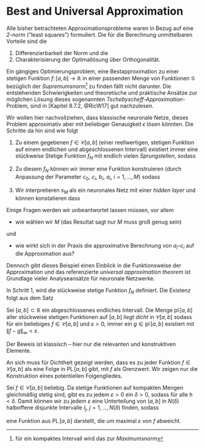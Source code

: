 # Best and Universal Approximation

\def\PLab{\operatorname{PL}[a, b]}
\def\Cab{\mathcal{C}[a, b]}

Alle bisher betrachteten Approximationsprobleme waren in Bezug auf eine *2-norm*
("least squares") formuliert. Die f&uuml;r die Berechnung unmittelbaren Vorteile
sind die

1. Differenzierbarkeit der Norm und die
2. Charakterisierung der Optimall&ouml;sung &uuml;ber Orthogonalit&auml;t.

Ein g&auml;ngiges Optimierungsproblem, eine Bestapproximation zu einer stetigen
Funktion $f\colon [a, b]\to \mathbb R^{}$ in einer passenden Menge von Funktionen
$\mathcal G$ bez&uuml;glich der *Supremumsnorm*^[f&uuml;r ein kompaktes
Intervall wird das zur *Maximumsnorm*] zu finden
\begin{equation*}
\min_{g\in \mathcal G} \|f-g\|_\infty = 
\min_{g \in \mathcal G}\bigl (\max_{x\in [a, b]}|f(x)-g(x)|\bigr )
\end{equation*}
f&auml;llt nicht darunter.
Die entstehenden Schwierigkeiten und theoretische und praktische Ans&auml;tze
zur m&ouml;glichen L&ouml;sung dieses sogenannten
*Tschebyscheff-Approximation*-Problem, sind in [Kapitel 8.7.2, @RicW17] gut
nachzulesen.

Wir wollen hier nachvollziehen, dass klassische neuronale Netze, dieses Problem
approximativ aber mit beliebiger Genauigkeit $\epsilon$ l&ouml;sen k&ouml;nnten. Die
Schritte da hin sind wie folgt

1. Zu einem gegebenen $f\in \mathcal C[a, b]$ (einer reellwertigen, stetigen Funktion
   auf einem
   endlichen und abgeschlossenen Intervall) existiert immer eine st&uuml;ckweise
   Stetige Funktion $f_N$ mit endlich vielen *Sprungstellen*, sodass 
   \begin{equation*}
   \|f-f_N\|_\infty < \frac \epsilon2
   \end{equation*}

2. Zu diesem $f_N$ k&ouml;nnen wir immer eine Funktion
   \begin{equation*}
   s_M(x) = c_0 + \sum_{i=1}c_i \tanh (a_ix + b_i)
   \end{equation*}
   konstruieren (durch Anpassung der Parameter $c_0$, $c_i$, $b_i$, $a_i$,
   $i=1,\dotsc, M$) sodass 
   \begin{equation*}
   \|f_N-s_M\| < \frac \epsilon2.
   \end{equation*}

3. Wir interpretieren $s_M$ als ein neuronales Netz mit einer *hidden layer* und
   k&ouml;nnen konstatieren dass
   \begin{equation*}
   \|f-s_M\|_\infty \leq \|f-f_N\|_\infty + \|f_N-s_M\|_\infty < \frac \epsilon2
   + \frac \epsilon2 = \epsilon.
   \end{equation*}

Einige Fragen werden wir unbeantwortet lassen m&uuml;ssen, vor allem

 * wie w&auml;hlen wir $M$ (das Resultat sagt nur $M$ muss gro&szlig; genug
   sein)

und 

 * wie wirkt sich in der Praxis die approximative Berechnung von $a_i$--$c_i$
   auf die Approximation aus?

Dennoch gibt dieses Beispiel einen Einblick in die Funktionsweise der
Approximation und das referenzierte *universal
approximation theorem* ist Grundlage vieler Analyseans&auml;tze f&uuml;r
neuronale Netzwerke.

In Schritt 1, wird die st&uuml;ckweise stetige Funktion $f_N$ definiert. Die
Existenz folgt aus dem Satz

::: {.theorem #thm-pl-dense-C name="St&uuml;ckweise stetige Funktion liegen dicht"}
Sei $[a, b]\subset \mathbb R^{}$ ein abgeschlossenes endliches Intervall. 
Die Menge $\operatorname{pl}[a, b]$ aller st&uuml;ckweise stetigen Funktionen auf $[a, b]$ *liegt dicht*
in $\mathcal C[a, b]$ sodass f&uuml;r ein beliebiges $f\in \mathcal C[a, b]$ und $\varepsilon > 0$, immer ein $g\in
\operatorname{pl}[a, b]$ existiert mit $\|f-g\|_\infty<\varepsilon$.
:::

::: {.proof}
Der Beweis ist klassisch -- hier nur die relevanten und konstruktiven Elemente.

An sich muss f&uuml;r Dichtheit gezeigt werden, dass es zu jeder Funktion $f\in
\mathcal C[a, b]$ als eine Folge in $\PLab$ gibt, mit $f$ als Grenzwert. Wir
zeigen nur die Konstruktion eines potentiellen Folgengliedes.

Sei $f\in \Cab$ beliebig. Da stetige Funktionen auf kompakten Mengen
gleichm&auml;&szlig;ig stetig sind, gibt es zu jedem $\varepsilon>0$ ein $\delta>0$, sodass
\begin{equation*}
|f(x\pm h) - f(x)| < \epsilon
\end{equation*}
f&uuml;r alle $h<\delta$. Damit k&ouml;nnen wir zu jedem $\varepsilon$ eine
Unterteilung von $(a, b]$ in $N(\delta)$ halboffene disjunkte Intervalle $I_j$,
$j=1, \dotsc, N(\delta)$ finden, sodass
\begin{equation*}
f_N(x) = \sum_{j=1}^N\max_{x\in I_j}f(x)\Chi_{I_j}
\end{equation*}
:::
eine Funktion aus $\PLab$ darstellt, die um maximal $\varepsilon$ von $f$
abweicht.
